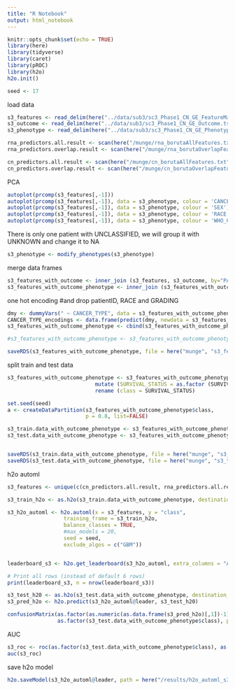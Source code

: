```yaml
---
title: "R Notebook"
output: html_notebook
---
```


```r
knitr::opts_chunk$set(echo = TRUE)
library(here)
library(tidyverse)
library(caret)
library(pROC)
library(h2o)
h2o.init()

seed <- 17
```

load data
```r

s3_features <- read_delim(here("../data/sub3/sc3_Phase1_CN_GE_FeatureMatrix.tsv"), delim="\t")
s3_outcome <- read_delim(here("../data/sub3/sc3_Phase1_CN_GE_Outcome.tsv"), delim="\t")
s3_phenotype <- read_delim(here("../data/sub3/sc3_Phase1_CN_GE_Phenotype.tsv"), delim="\t")

rna_predictors.all.result <- scan(here("/munge/rna_borutaAllFeatures.txt"), character(), quote = "") 
rna_predictors.overlap.result <- scan(here("/munge/rna_borutaOverlapFeatures.txt"), character(), quote = "") 

cn_predictors.all.result <- scan(here("/munge/cn_borutaAllFeatures.txt"), character(), quote = "") 
cn_predictors.overlap.result <- scan(here("/munge/cn_borutaOverlapFeatures.txt"), character(), quote = "") 

```

PCA 
```r
autoplot(prcomp(s3_features[,-1]))
autoplot(prcomp(s3_features[,-1]), data = s3_phenotype, colour = 'CANCER_TYPE')
autoplot(prcomp(s3_features[,-1]), data = s3_phenotype, colour = 'SEX')
autoplot(prcomp(s3_features[,-1]), data = s3_phenotype, colour = 'RACE')
autoplot(prcomp(s3_features[,-1]), data = s3_phenotype, colour = 'WHO_GRADING')
```


There is only one patient with UNCLASSIFIED, we will group it with UNKNOWN and change it to NA
```r
s3_phenotype <- modify_phenotypes(s3_phenotype)
```

merge data frames
```r
s3_features_with_outcome <- inner_join (s3_features, s3_outcome, by="PATIENTID")
s3_features_with_outcome_phenotype <- inner_join (s3_features_with_outcome, s3_phenotype, by="PATIENTID")
```

one hot encoding 
#and drop patientID, RACE and GRADING
```r
dmy <- dummyVars(" ~ CANCER_TYPE", data = s3_features_with_outcome_phenotype)
CANCER_TYPE_encodings <- data.frame(predict(dmy, newdata = s3_features_with_outcome_phenotype))
s3_features_with_outcome_phenotype <- cbind(s3_features_with_outcome_phenotype, CANCER_TYPE_encodings)

#s3_features_with_outcome_phenotype <- s3_features_with_outcome_phenotype %>% select(-PATIENTID, -RACE,  -WHO_GRADING, -CANCER_TYPE )

saveRDS(s3_features_with_outcome_phenotype, file = here("munge", "s3_features_with_outcome_phenotype.rds"))
```


split train and test data
```r
s3_features_with_outcome_phenotype <- s3_features_with_outcome_phenotype %>% 
                            mutate (SURVIVAL_STATUS = as.factor (SURVIVAL_STATUS)) %>%
                            rename (class = SURVIVAL_STATUS)

set.seed(seed)
a <- createDataPartition(s3_features_with_outcome_phenotype$class, 
                         p = 0.8, list=FALSE)

s3_train.data_with_outcome_phenotype <- s3_features_with_outcome_phenotype[a,]
s3_test.data_with_outcome_phenotype <- s3_features_with_outcome_phenotype[-a,]


saveRDS(s3_train.data_with_outcome_phenotype, file = here("munge", "s3_train.data_with_outcome_phenotype.rds"))
saveRDS(s3_test.data_with_outcome_phenotype, file = here("munge", "s3_test.data_with_outcome_phenotype.rds"))

```


h2o automl
```r
s3_features <- unique(c(cn_predictors.all.result, rna_predictors.all.result))

s3_train_h2o <- as.h2o(s3_train.data_with_outcome_phenotype, destination_frame="train")

s3_h2o_automl <- h2o.automl(x = s3_features, y = "class",
                  training_frame = s3_train_h2o,
                  balance_classes = TRUE,
                  #max_models = 20,
                  seed = seed,
                  exclude_algos = c("GBM"))


leaderboard_s3 <- h2o.get_leaderboard(s3_h2o_automl, extra_columns = "ALL")

# Print all rows (instead of default 6 rows)
print(leaderboard_s3, n = nrow(leaderboard_s3))

```

```r

s3_test_h20 <- as.h2o(s3_test.data_with_outcome_phenotype, destination_frame="s3_test_h20")
s3_pred_h2o <- h2o.predict(s3_h2o_automl@leader, s3_test_h20)

confusionMatrix(as.factor(as.numeric(as.data.frame(s3_pred_h2o)[,1])-1), 
                as.factor(s3_test.data_with_outcome_phenotype$class), positive = "1")
```

AUC
```r

s3_roc <- roc(as.factor(s3_test.data_with_outcome_phenotype$class), as.data.frame(s3_pred_h2o)$p1)
auc(s3_roc)

```


save h2o model
```r
h2o.saveModel(s3_h2o_automl@leader, path = here("/results/h2o_automl_s3_model"))

```